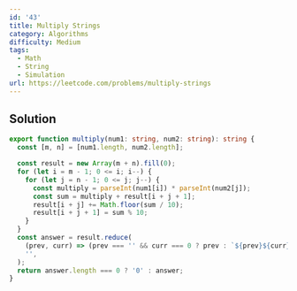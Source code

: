 ```yaml
---
id: '43'
title: Multiply Strings
category: Algorithms
difficulty: Medium
tags:
  - Math
  - String
  - Simulation
url: https://leetcode.com/problems/multiply-strings
---
```


## Solution

```typescript filename="solution.ts" copy
export function multiply(num1: string, num2: string): string {
  const [m, n] = [num1.length, num2.length];

  const result = new Array(m + n).fill(0);
  for (let i = m - 1; 0 <= i; i--) {
    for (let j = n - 1; 0 <= j; j--) {
      const multiply = parseInt(num1[i]) * parseInt(num2[j]);
      const sum = multiply + result[i + j + 1];
      result[i + j] += Math.floor(sum / 10);
      result[i + j + 1] = sum % 10;
    }
  }
  const answer = result.reduce(
    (prev, curr) => (prev === '' && curr === 0 ? prev : `${prev}${curr}`),
    '',
  );
  return answer.length === 0 ? '0' : answer;
}
```
